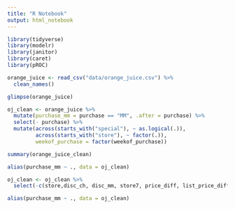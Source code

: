 ```yaml
---
title: "R Notebook"
output: html_notebook
---
```


```r
library(tidyverse)
library(modelr)
library(janitor)
library(caret)
library(pROC)

```


```r
orange_juice <- read_csv("data/orange_juice.csv") %>% 
  clean_names()

glimpse(orange_juice)
```

```r
oj_clean <- orange_juice %>% 
  mutate(purchase_mm = purchase == "MM", .after = purchase) %>% 
  select(- purchase) %>% 
  mutate(across(starts_with("special"), ~ as.logical(.)), 
         across(starts_with("store"), ~ factor(.)),
         weekof_purchase = factor(weekof_purchase))
```

```r
summary(orange_juice_clean)
```

```r
alias(purchase_mm ~ ., data = oj_clean)
```
```r
oj_clean <- oj_clean %>% 
  select(-c(store,disc_ch, disc_mm, store7, price_diff, list_price_diff) )
```

```r
alias(purchase_mm ~ ., data = oj_clean)
```